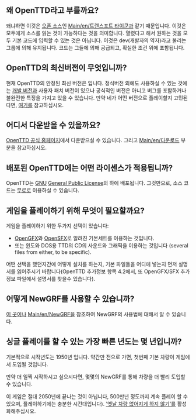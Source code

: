 ==왜 OpenTTD라고 부를까요?==
왜냐하면 이것은 [http://www.opensource.org/ 오픈 소스]인 [[Main/en/트랜스포트 타이쿤]]과 같기 때문입니다.
이것은 모두에게 소스를 읽는 것이 가능하다는 것을 의미합니다.  열렸다고 해서 원하는 것을 모두 기본 코드에 입력할 수 있는 것은 아닙니다. 이것은 dev(개발자의 약자)라고 불리는 그룹에 의해 유지됩니다.  코드는 그들에 의해 공급되고, 확실한 조건 위에 포함됩니다.

==OpenTTD의 최신버전이 무엇입니까?==
현재 OpenTTD의 안정된 최신 버전은 {{version}}입니다. 정식버전 외에도 사용하실 수 있는 것에는 [[Main/en/Nightly build|개발 버전]]과 사용자 패치 버전이 있으나 공식적인 버전은 아니고 버그를 포함하거나 불완전한 특징을 가지고 있을 수 있습니다. 만약 네가 어떤 버전으로 플레이할지 고민된다면, [[Main/en/FAQ OpenTTD versions|여기]]를 참고하십시오.

==어디서 다운받을 수 있을까요?==
[http://www.openttd.org/download-stable OpenTTD 공식 홈페이지]에서 다운받으실 수 있습니다. 그리고 [[Main/en/다운로드]] 부분을 참고하십시오.
==배포된 OpenTTD에는 어떤 라이센스가 적용됩니까?==
OpenTTD는 [http://www.gnu.org/ GNU] [http://www.gnu.org/copyleft/gpl.html General Public License]의 하에 배포됩니다.  그것만으로, 소스 코드는 [[Main/en/SVN#How can I obtain the source code.3F|무료]]로 이용하실 수 있습니다.
==게임을 플레이하기 위해 무엇이 필요할까요?==
게임을 플레이하기 위한 두가지 선택이 있습니다:
* [http://dev.openttdcoop.org/projects/opengfx OpenGFX ]와 [http://dev.openttdcoop.org/projects/opensfx OpenSFX ]로 알려진 기본세트를 이용하는 것입니다.
* 또는 윈도와 DOS용 TTD의 CD의 사운드와 그래픽을 이용하는 것입니다 (several files from either, to be specific).
어떤 선택을 했던지간에 어떻게 설치를 하는지, 기본 파일들을 어디에 넣는지 먼저 설명서를 읽어주시기 바랍니다(OpenTTD 추가정보 항목 4.2에서, 또 OpenGFX/SFX 추가정보 파일에서 설명서를 찾을수 있습니다).

==어떻게 NewGRF를 사용할 수 있습니까?==
[[Main/en/NewGRF FAQ|이 곳]]이나 [[Main/en/NewGRF]]을 참조하여 NewGRF의 사용법에 대해서 알 수 있습니다.

==싱글 플레이를 할 수 있는 가장 빠른 년도는 몇 년입니까?==
기본적으로 시작년도는 1950년 입니다. 약간만 전으로 가면, 첫번째 기본 차량이 게임에서 도입될 것입니다.

만약 더 일찍 시작하시고 싶으시다면, 몇몇의 NewGRF를 통해 차량을 더 빨리 도입할 수 있습니다.

이 게임은 절대 2050년에 끝나는 것이 아닙니다, 500만년 정도까지 계속 플레이 할 수 있으며, 플레이하기에는 충분한 시간대입니다{{en/Emoticon|:)}}). [[Main/en/Advanced Settings/Vehicles#Vehicles never expire|'옛날 차량 없어지게 하지 않기']]를 활성화해주십시오.